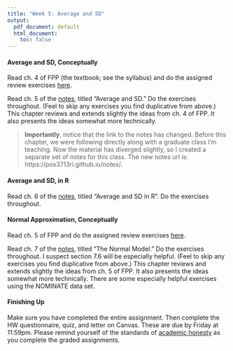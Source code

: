 ```yaml
---
title: "Week 5: Average and SD"
output:
  pdf_document: default
  html_document:
    toc: false
---
```


#### Average and SD, Conceptually

Read ch. 4 of FPP (the textbook; see the syllabus) and do the assigned review exercises [here](fpp-exercises.html). 

Read ch. 5 of the [notes](https://pos3713ri.github.io/notes/), titled "Average and SD." Do the exercises throughout. (Feel to skip any exercises you find duplicative from above.) This chapter reviews and extends slightly the ideas from ch. 4 of FPP. It also presents the ideas somewhat more technically. 

> **Importantly**, notice that the link to the notes has changed. Before this chapter, we were following directly along with a graduate class I'm teaching. Now the material has diverged slightly, so I created a separate set of notes for this class. The new notes url is: https://pos3713ri.github.io/notes/. 

#### Average and SD, in R

Read ch. 6 of the [notes](https://pos3713ri.github.io/notes/), titled "Average and SD in R". Do the exercises throughout.

#### Normal Approximation, Conceptually

Read ch. 5 of FPP and do the assigned review exercises [here](fpp-exercises.html). 

Read ch. 7 of the [notes](https://pos3713ri.github.io/notes/), titled "The Normal Model." Do the exercises throughout. I suspect section 7.6 will be especially helpful. (Feel to skip any exercises you find duplicative from above.) This chapter reviews and extends slightly the ideas from ch. 5 of FPP. It also presents the ideas somewhat more technically. There are some especially helpful exercises using the NOMINATE data set.

#### Finishing Up

Make sure you have completed the entire assignment. Then complete the HW questionnaire, quiz, and letter on Canvas. These are due by Friday at 11:59pm. Please remind yourself of the standards of [academic honesty](honesty.html) as you complete the graded assignments.


